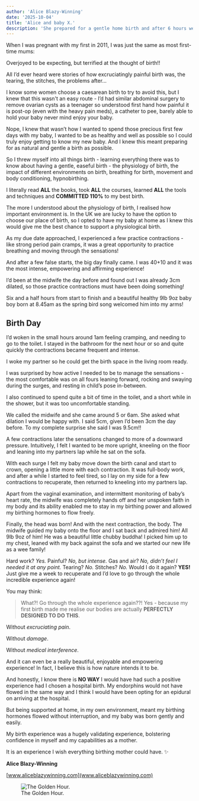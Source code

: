 ```yaml
---
author: 'Alice Blazy-Winning'
date: '2025-10-04'
title: 'Alice and baby X.'
description: 'She prepared for a gentle home birth and after 6 hours welcomed her healthy baby in an empowering, calm way.'
---
```


When I was pregnant with my first in 2011, I was just the same as most first-time mums:
 
Overjoyed to be expecting, but terrified at the thought of birth!!
 
All I’d ever heard were stories of how excruciatingly painful birth was, the tearing, the stitches, the problems after...
 
I know some women choose a caesarean birth to try to avoid this, but I knew that this wasn't an easy route - I’d had similar abdominal surgery to remove ovarian cysts as a teenager so understood first hand how painful it is post-op (even with the heavy pain meds), a catheter to pee, barely able to hold your baby never mind enjoy your baby. 
 
Nope, I knew that wasn’t how I wanted to spend those precious first few days with my baby, I wanted to be as healthy and well as possible so I could truly enjoy getting to know my new baby. And I knew this meant preparing for as natural and gentle a birth as possible.
 
So I threw myself into all things birth - learning everything there was to know about having a gentle, easeful birth - the physiology of birth, the impact of different environments on birth, breathing for birth, movement and body conditioning, hypnobirthing.
 
I literally read **ALL** the books, took **ALL** the courses, learned **ALL** the tools and techniques and **COMMITTED 110%** to my best birth.
 
The more I understood about the physiology of birth, I realised how important environment is. In the UK we are lucky to have the option to choose our place of birth, so I opted to have my baby at home as I knew this would give me the best chance to support a physiological birth.
 

As my due date approached, I experienced a few practice contractions - like strong period pain cramps, it was a great opportunity to practice breathing and moving through the sensations!
 
And after a few false starts, the big day finally came. I was 40+10 and it was the most intense, empowering and affirming experience!

I’d been at the midwife the day before and found out I was already 3cm dilated, so those practice contractions must have been doing something!
 
Six and a half hours from start to finish and a beautiful healthy 9lb 9oz baby boy born at 8.45am as the spring bird song welcomed him into my arms! 

## Birth Day

I’d woken in the small hours around 1am feeling cramping, and needing to go to the toilet. I stayed in the bathroom for the next hour or so and quite quickly the contractions became frequent and intense. 

I woke my partner so he could get the birth space in the living room ready.

I was surprised by how active I needed to be to manage the sensations - the most comfortable was on all fours leaning forward, rocking and swaying during the surges, and resting in child’s pose in-between. 

I also continued to spend quite a bit of time in the toilet, and a short while in the shower, but it was too uncomfortable standing. 

We called the midwife and she came around 5 or 6am. She asked what dilation I would be happy with. I said 5cm, given I’d been 3cm the day before. To my complete surprise she said I was 9.5cm!!

A few contractions later the sensations changed to more of a downward pressure. Intuitively, I felt I wanted to be more upright, kneeling on the floor and leaning into my partners lap while he sat on the sofa. 

With each surge I felt my baby move down the birth canal and start to crown, opening a little more with each contraction. It was full-body work, and after a while I started to feel tired, so I lay on my side for a few contractions to recuperate, then returned to kneeling into my partners lap. 

Apart from the vaginal examination, and intermittent monitoring of baby’s heart rate, the midwife was completely hands off and her unspoken faith in my body and its ability enabled me to stay in my birthing power and allowed my birthing hormones to flow freely.

Finally, the head was born! And with the next contraction, the body. The midwife guided my baby onto the floor and I sat back and admired him!  All 9lb 9oz of him! He was a beautiful little chubby buddha! I picked him up to my chest, leaned with my back against the sofa and we started our new life as a wee family!
 
Hard work? *Yes.* 
Painful? *No, but intense.* 
Gas and air? *No, didn’t feel I needed it at any point.* 
Tearing? *No.* 
Stitches? *No.* 
Would I do it again? **YES!** Just give me a week to recuperate and I’d love to go through the whole incredible experience again!
 
You may think:

> What?! Go through the whole experience again??!
> Yes - because my first birth made me realise our bodies are actually **PERFECTLY DESIGNED TO DO THIS**.
 
Without *excruciating pain*.
 
Without *damage*.
 
Without *medical interference*.
 
And it can even be a really beautiful, enjoyable and empowering experience! In fact, I believe this is how nature intends it to be. 

And honestly, I know there is **NO WAY** I would have had such a positive experience had I chosen a hospital birth. My endorphins would not have flowed in the same way and I think I would have been opting for an epidural on arriving at the hospital.

But being supported at home, in my own environment, meant my birthing hormones flowed without interruption, and my baby was born gently and easily.  

My birth experience was a hugely validating experience, bolstering confidence in myself and my capabilities as a mother. 

It is an experience I wish everything birthing mother could have. ✨

**Alice Blazy-Winning**

[www.aliceblazywinning.com](www.aliceblazywinning.com)

 <figure>
  <img 
    src="https://i.ibb.co/3Yk46R8k/Oscar-Newborn-copy.jpg" 
    alt="The Golden Hour." 
  />
  <figcaption>The Golden Hour.</figcaption>
</figure>